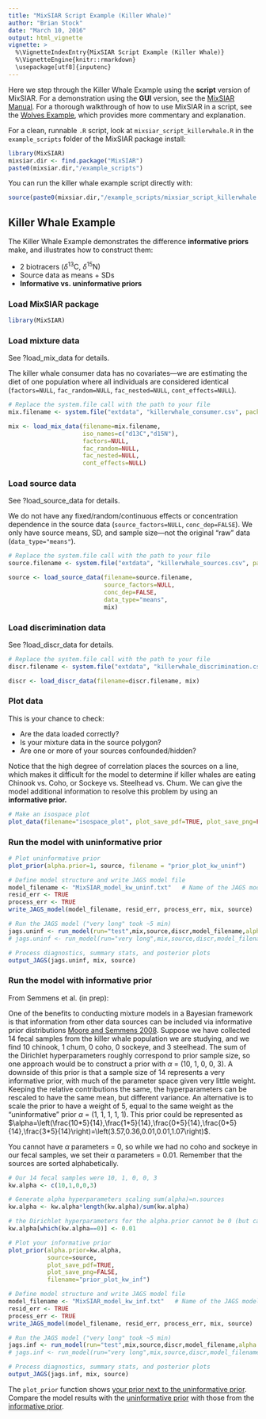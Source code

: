 ```yaml
---
title: "MixSIAR Script Example (Killer Whale)"
author: "Brian Stock"
date: "March 10, 2016"
output: html_vignette
vignette: >
  %\VignetteIndexEntry{MixSIAR Script Example (Killer Whale)}
  %\VignetteEngine{knitr::rmarkdown}
  \usepackage[utf8]{inputenc} 
---
```


Here we step through the Killer Whale Example using the **script** version of MixSIAR. For a demonstration using the **GUI** version, see the [MixSIAR Manual](https://github.com/brianstock/MixSIAR/blob/master/inst/mixsiar_manual_3.1_small.pdf). For a thorough walkthrough of how to use MixSIAR in a script, see the [Wolves Example](http://htmlpreview.github.com/?https://github.com/brianstock/MixSIAR/blob/master/inst/doc/wolves_ex.html), which provides more commentary and explanation.

For a clean, runnable `.R` script, look at `mixsiar_script_killerwhale.R` in the `example_scripts` folder of the MixSIAR package install:
```r
library(MixSIAR)
mixsiar.dir <- find.package("MixSIAR")
paste0(mixsiar.dir,"/example_scripts")
```

You can run the killer whale example script directly with:
```r
source(paste0(mixsiar.dir,"/example_scripts/mixsiar_script_killerwhale.R"))
```

## Killer Whale Example

The Killer Whale Example demonstrates the difference **informative priors** make, and illustrates how to construct them:

+ 2 biotracers ($\delta^{13}$C, $\delta^{15}$N)
+ Source data as means + SDs
+ **Informative vs. uninformative priors**

### Load MixSIAR package

```r
library(MixSIAR)
```

### Load mixture data

See ?load_mix_data for details.

The killer whale consumer data has no covariates---we are estimating the diet of one population where all individuals are considered identical (`factors=NULL`, `fac_random=NULL`, `fac_nested=NULL`, `cont_effects=NULL`).

```r
# Replace the system.file call with the path to your file
mix.filename <- system.file("extdata", "killerwhale_consumer.csv", package = "MixSIAR")

mix <- load_mix_data(filename=mix.filename,
					 iso_names=c("d13C","d15N"),
					 factors=NULL,
					 fac_random=NULL,
					 fac_nested=NULL,
					 cont_effects=NULL)
```

### Load source data

See ?load_source_data for details.

We do not have any fixed/random/continuous effects or concentration dependence in the source data (`source_factors=NULL`, `conc_dep=FALSE`). We only have source means, SD, and sample size---not the original "raw" data (`data_type="means"`).

```r
# Replace the system.file call with the path to your file
source.filename <- system.file("extdata", "killerwhale_sources.csv", package = "MixSIAR")

source <- load_source_data(filename=source.filename,
						   source_factors=NULL,
						   conc_dep=FALSE,
						   data_type="means",
						   mix)
```

### Load discrimination data

See ?load_discr_data for details.

```r
# Replace the system.file call with the path to your file
discr.filename <- system.file("extdata", "killerwhale_discrimination.csv", package = "MixSIAR")

discr <- load_discr_data(filename=discr.filename, mix)
```

### Plot data

This is your chance to check:

+ Are the data loaded correctly?
+ Is your mixture data in the source polygon?
+ Are one or more of your sources confounded/hidden?

Notice that the high degree of correlation places the sources on a line, which makes it difficult for the model to determine if killer whales are eating Chinook vs. Coho, or Sockeye vs. Steelhead vs. Chum. We can give the model additional information to resolve this problem by using an **informative prior.**

```r
# Make an isospace plot
plot_data(filename="isospace_plot", plot_save_pdf=TRUE, plot_save_png=FALSE, mix,source,discr)
```

### Run the model with **uninformative** prior

```r
# Plot uninformative prior
plot_prior(alpha.prior=1, source, filename = "prior_plot_kw_uninf")

# Define model structure and write JAGS model file
model_filename <- "MixSIAR_model_kw_uninf.txt"   # Name of the JAGS model file
resid_err <- TRUE
process_err <- TRUE
write_JAGS_model(model_filename, resid_err, process_err, mix, source)

# Run the JAGS model ("very long" took ~5 min)
jags.uninf <- run_model(run="test",mix,source,discr,model_filename,alpha.prior = 1, resid_err, process_err)
# jags.uninf <- run_model(run="very long",mix,source,discr,model_filename,alpha.prior = 1, resid_err, process_err)

# Process diagnostics, summary stats, and posterior plots
output_JAGS(jags.uninf, mix, source)
```

### Run the model with **informative** prior

From Semmens et al. (in prep):

One of the benefits to conducting mixture models in a Bayesian framework is that information from other data sources can be included via informative prior distributions [Moore and Semmens 2008](http://onlinelibrary.wiley.com/doi/10.1111/j.1461-0248.2008.01163.x/full). Suppose we have collected 14 fecal samples from the killer whale population we are studying, and we find 10 chinook, 1 chum, 0 coho, 0 sockeye, and 3 steelhead. The sum of the Dirichlet hyperparameters roughly correspond to prior sample size, so one approach would be to construct a prior with $\alpha$ = (10, 1, 0, 0, 3). A downside of this prior is that a sample size of 14 represents a very informative prior, with much of the parameter space given very little weight. Keeping the relative contributions the same, the hyperparameters can be rescaled to have the same mean, but different variance. An alternative is to scale the prior to have a weight of 5, equal to the same weight as the "uninformative" prior $\alpha$ = (1, 1, 1, 1, 1). This prior could be represented as $\alpha=\left(\frac{10*5}{14},\frac{1*5}{14},\frac{0*5}{14},\frac{0*5}{14},\frac{3*5}{14}\right)=\left(3.57,0.36,0.01,0.01,1.07\right)$.

You cannot have $\alpha$ parameters = 0, so while we had no coho and sockeye in our fecal samples, we set their α parameters = 0.01. Remember that the sources are sorted alphabetically.

```r
# Our 14 fecal samples were 10, 1, 0, 0, 3
kw.alpha <- c(10,1,0,0,3)

# Generate alpha hyperparameters scaling sum(alpha)=n.sources
kw.alpha <- kw.alpha*length(kw.alpha)/sum(kw.alpha)

# the Dirichlet hyperparameters for the alpha.prior cannot be 0 (but can set = .01)
kw.alpha[which(kw.alpha==0)] <- 0.01

# Plot your informative prior
plot_prior(alpha.prior=kw.alpha,
		   source=source,
		   plot_save_pdf=TRUE,
		   plot_save_png=FALSE,
		   filename="prior_plot_kw_inf")

# Define model structure and write JAGS model file
model_filename <- "MixSIAR_model_kw_inf.txt"   # Name of the JAGS model file
resid_err <- TRUE
process_err <- TRUE
write_JAGS_model(model_filename, resid_err, process_err, mix, source)

# Run the JAGS model ("very long" took ~5 min)
jags.inf <- run_model(run="test",mix,source,discr,model_filename,alpha.prior=kw.alpha, resid_err, process_err)
# jags.inf <- run_model(run="very long",mix,source,discr,model_filename,alpha.prior=kw.alpha, resid_err, process_err)

# Process diagnostics, summary stats, and posterior plots
output_JAGS(jags.inf, mix, source)
```

The `plot_prior` function shows [your prior next to the uninformative prior](https://github.com/brianstock/MixSIAR/blob/master/Manual/kw_prior_plot.pdf). Compare the model results with the [uninformative prior](https://github.com/brianstock/MixSIAR/blob/master/Manual/kw_uninf_posterior_density_diet_p_global.pdf) with those from the [informative prior](https://github.com/brianstock/MixSIAR/blob/master/Manual/kw_inf_posterior_density_diet_p_global.pdf).
